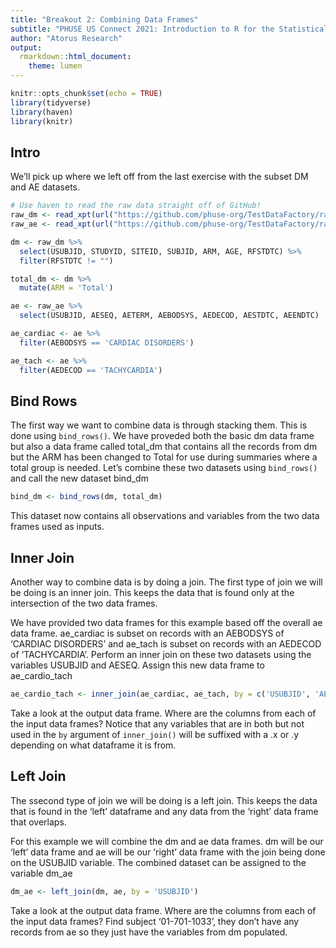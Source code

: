 ```yaml
---
title: "Breakout 2: Combining Data Frames"
subtitle: "PHUSE US Connect 2021: Introduction to R for the Statistical Programmer"
author: "Atorus Research"
output:
  rmarkdown::html_document:
    theme: lumen
---
```


```r
knitr::opts_chunk$set(echo = TRUE)
library(tidyverse)
library(haven)
library(knitr)
```

## Intro

We'll pick up where we left off from the last exercise with the subset DM and AE datasets.

```r
# Use haven to read the raw data straight off of GitHub!
raw_dm <- read_xpt(url("https://github.com/phuse-org/TestDataFactory/raw/main/Updated/TDF_SDTM/dm.xpt"))
raw_ae <- read_xpt(url("https://github.com/phuse-org/TestDataFactory/raw/main/Updated/TDF_SDTM/ae.xpt"))

dm <- raw_dm %>% 
  select(USUBJID, STUDYID, SITEID, SUBJID, ARM, AGE, RFSTDTC) %>% 
  filter(RFSTDTC != "")

total_dm <- dm %>% 
  mutate(ARM = 'Total')

ae <- raw_ae %>% 
  select(USUBJID, AESEQ, AETERM, AEBODSYS, AEDECOD, AESTDTC, AEENDTC)

ae_cardiac <- ae %>% 
  filter(AEBODSYS == 'CARDIAC DISORDERS')

ae_tach <- ae %>% 
  filter(AEDECOD == 'TACHYCARDIA')
```

## Bind Rows
The first way we want to combine data is through stacking them.  This is done using `bind_rows()`.  We have proveded both the basic dm data frame but also a data frame called total_dm that contains all the records from dm but the ARM has been changed to Total for use during summaries where a total group is needed.  Let's combine these two datasets using `bind_rows()` and call the new dataset bind_dm

```r
bind_dm <- bind_rows(dm, total_dm)
```

This dataset now contains all observations and variables from the two data frames used as inputs.

## Inner Join
Another way to combine data is by doing a join.  The first type of join we will be doing is an inner join.  This keeps the data that is found only at the intersection of the two data frames.  

We have provided two data frames for this example based off the overall ae data frame.  ae_cardiac is subset on records with an AEBODSYS of 'CARDIAC DISORDERS' and ae_tach is subset on records with an AEDECOD of 'TACHYCARDIA'.  Perform an inner join on these two datasets using the variables USUBJID and AESEQ.  Assign this new data frame to ae_cardio_tach

```r
ae_cardio_tach <- inner_join(ae_cardiac, ae_tach, by = c('USUBJID', 'AESEQ'))
```

Take a look at the output data frame.  Where are the columns from each of the input data frames?  Notice that any variables that are in both but not used in the `by` argument of `inner_join()` will be suffixed with a .x or .y depending on what dataframe it is from.

## Left Join
The ssecond type of join we will be doing is a left join.  This keeps the data that is found in the 'left' dataframe and any data from the 'right' data frame that overlaps. 

For this example we will combine the dm and ae data frames.  dm will be our 'left' data frame and ae will be our 'right' data frame with the join being done on the USUBJID variable.  The combined dataset can be assigned to the variable dm_ae

```r
dm_ae <- left_join(dm, ae, by = 'USUBJID')
```

Take a look at the output data frame.  Where are the columns from each of the input data frames?  Find subject '01-701-1033', they don't have any records from ae so they just have the variables from dm populated.


